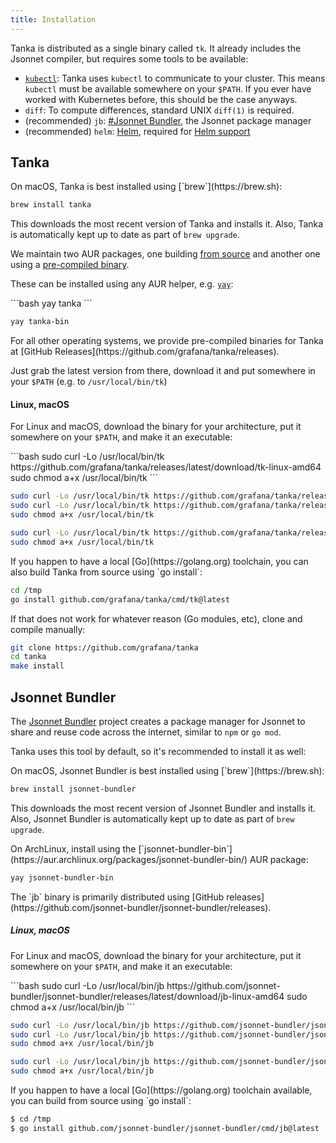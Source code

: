 ```yaml
---
title: Installation
---
```



Tanka is distributed as a single binary called `tk`. It already includes the Jsonnet compiler, but requires some tools to be available:

- [`kubectl`](https://kubernetes.io/docs/tasks/tools/): Tanka
  uses `kubectl` to communicate to your cluster. This means `kubectl` must be
  available somewhere on your `$PATH`. If you ever have worked with Kubernetes
  before, this should be the case anyways.
- `diff`: To compute differences, standard UNIX `diff(1)` is required.
- (recommended) `jb`: [#Jsonnet Bundler](#jsonnet-bundler), the Jsonnet package
  manager
- (recommended) `helm`: [Helm](https://helm.sh), required for [Helm
  support](/helm)

## Tanka

<Tabs syncKey="platform">
<TabItem label="MacOS">
On macOS, Tanka is best installed using [`brew`](https://brew.sh):

```bash
brew install tanka
```

This downloads the most recent version of Tanka and installs it.
Also, Tanka is automatically kept up to date as part of `brew upgrade`.

</TabItem>
<TabItem label="ArchLinux">

We maintain two AUR packages, one building [from source](https://aur.archlinux.org/packages/tanka/) and another one using
a [pre-compiled binary](https://aur.archlinux.org/packages/tanka-bin/).

These can be installed using any AUR helper, e.g. [`yay`](https://github.com/Jguer/yay):

<Tabs>
<TabItem label="From Source">
```bash
yay tanka
```
</TabItem>

<TabItem label="Using pre-compiled binaries">

```bash
yay tanka-bin
```

</TabItem>
</Tabs>

</TabItem>
<TabItem label="Binary">
For all other operating systems, we provide pre-compiled binaries for 
Tanka at [GitHub Releases](https://github.com/grafana/tanka/releases).

Just grab the latest version from there, download it and put somewhere in your `$PATH` (e.g. to `/usr/local/bin/tk`)

#### Linux, macOS

For Linux and macOS, download the binary for your architecture, put it somewhere on your `$PATH`, and make it an executable:

<Tabs syncKey="subplatform">
<TabItem label="Linux amd64">
```bash
sudo curl -Lo /usr/local/bin/tk https://github.com/grafana/tanka/releases/latest/download/tk-linux-amd64
sudo chmod a+x /usr/local/bin/tk
```
</TabItem>

<TabItem label="Linux arm / arm64 (e.g. RaspberryPi)">

```bash
sudo curl -Lo /usr/local/bin/tk https://github.com/grafana/tanka/releases/latest/download/tk-linux-arm
sudo curl -Lo /usr/local/bin/tk https://github.com/grafana/tanka/releases/latest/download/tk-linux-arm64
sudo chmod a+x /usr/local/bin/tk
```

</TabItem>

<TabItem label="macOS">

```bash
sudo curl -Lo /usr/local/bin/tk https://github.com/grafana/tanka/releases/latest/download/tk-darwin-amd64
sudo chmod a+x /usr/local/bin/tk
```

</TabItem>
</Tabs>

  </TabItem>
  <TabItem label="Go">
If you happen to have a local [Go](https://golang.org) toolchain, you can also build Tanka from source using `go install`:

```bash
cd /tmp
go install github.com/grafana/tanka/cmd/tk@latest
```

If that does not work for whatever reason (Go modules, etc), clone and compile manually:

```bash
git clone https://github.com/grafana/tanka
cd tanka
make install
```

  </TabItem>
</Tabs>

## Jsonnet Bundler

The [Jsonnet Bundler](https://github.com/jsonnet-bundler/jsonnet-bundler) project creates a package manager for Jsonnet
to share and reuse code across the internet, similar to `npm` or `go mod`.

Tanka uses this tool by default, so it's recommended to install it as well:

<Tabs syncKey="platform">
<TabItem label="MacOS">
On macOS, Jsonnet Bundler is best installed using [`brew`](https://brew.sh):

```bash
brew install jsonnet-bundler
```

This downloads the most recent version of Jsonnet Bundler and installs it.  
Also, Jsonnet Bundler is automatically kept up to date as part of `brew upgrade`.

</TabItem>
<TabItem label="ArchLinux">
On ArchLinux, install using the [`jsonnet-bundler-bin`](https://aur.archlinux.org/packages/jsonnet-bundler-bin/) AUR package:

```bash
yay jsonnet-bundler-bin
```

</TabItem>
<TabItem label="Binary">
The `jb` binary is primarily distributed using [GitHub releases](https://github.com/jsonnet-bundler/jsonnet-bundler/releases).

##### Linux, macOS

For Linux and macOS, download the binary for your architecture, put it somewhere on your `$PATH`, and make it an executable:

<Tabs syncKey="subplatform">
<TabItem label="Linux amd64">
```bash
sudo curl -Lo /usr/local/bin/jb https://github.com/jsonnet-bundler/jsonnet-bundler/releases/latest/download/jb-linux-amd64
sudo chmod a+x /usr/local/bin/jb
```
</TabItem>

<TabItem label="Linux arm / arm64 (e.g. RaspberryPi)">

```bash
sudo curl -Lo /usr/local/bin/jb https://github.com/jsonnet-bundler/jsonnet-bundler/releases/latest/download/jb-linux-arm
sudo curl -Lo /usr/local/bin/jb https://github.com/jsonnet-bundler/jsonnet-bundler/releases/latest/download/jb-linux-arm64
sudo chmod a+x /usr/local/bin/jb
```

</TabItem>

<TabItem label="macOS">

```bash
sudo curl -Lo /usr/local/bin/jb https://github.com/jsonnet-bundler/jsonnet-bundler/releases/latest/download/jb-darwin-amd64
sudo chmod a+x /usr/local/bin/jb
```

</TabItem>
</Tabs>

</TabItem>
<TabItem label="Go">
If you happen to have a local [Go](https://golang.org) toolchain available, you can build from source using `go install`:

```bash
$ cd /tmp
$ go install github.com/jsonnet-bundler/jsonnet-bundler/cmd/jb@latest
```

</TabItem>
</Tabs>
